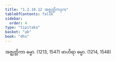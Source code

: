 ```yaml
---
title: "1.2.10.12 အဇ္ဈတ္တိကဒုက"
tableOfContents: false
sidebar:
  order: 4
type: "tipitaka"
basket: "ab"
book: "dhs"
---
```



<DynamicBreadcrumb />

<Division number="88" book="dhs">

<Paragraph number="208" book="dhs">
အဇ္ဈတ္တိကာ ဓမ္မာ. (<Emphasis>1213, 1547</Emphasis>)
</Paragraph>

<Paragraph number="209" book="dhs">
ဗာဟိရာ ဓမ္မာ. (<Emphasis>1214, 1548</Emphasis>)
</Paragraph>
</Division>